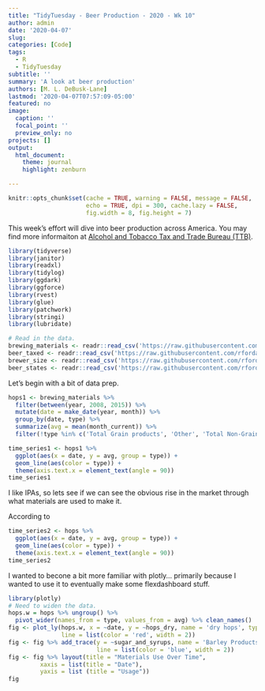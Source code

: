```yaml
---
title: "TidyTuesday - Beer Production - 2020 - Wk 10"
author: admin
date: '2020-04-07'
slug:  
categories: [Code]
tags:
  - R
  - TidyTuesday
subtitle: ''  
summary: 'A look at beer production'
authors: [M. L. DeBusk-Lane]
lastmod: '2020-04-07T07:57:09-05:00'
featured: no
image:
  caption: ''
  focal_point: ''
  preview_only: no
projects: []
output: 
  html_document:
    theme: journal
    highlight: zenburn

---
```

```r
knitr::opts_chunk$set(cache = TRUE, warning = FALSE, message = FALSE, 
                      echo = TRUE, dpi = 300, cache.lazy = FALSE,
                      fig.width = 8, fig.height = 7)
```

This week's effort will dive into beer production across America. You may find more informaiton at [Alcohol and Tobacco Tax and Trade Bureau (TTB)](https://www.ttb.gov/beer/statistics). 

```r
library(tidyverse)
library(janitor)
library(readxl)
library(tidylog)
library(ggdark)
library(ggforce)
library(rvest)
library(glue)
library(patchwork)
library(stringi)
library(lubridate)

# Read in the data. 
brewing_materials <- readr::read_csv('https://raw.githubusercontent.com/rfordatascience/tidytuesday/master/data/2020/2020-03-31/brewing_materials.csv')
beer_taxed <- readr::read_csv('https://raw.githubusercontent.com/rfordatascience/tidytuesday/master/data/2020/2020-03-31/beer_taxed.csv')
brewer_size <- readr::read_csv('https://raw.githubusercontent.com/rfordatascience/tidytuesday/master/data/2020/2020-03-31/brewer_size.csv')
beer_states <- readr::read_csv('https://raw.githubusercontent.com/rfordatascience/tidytuesday/master/data/2020/2020-03-31/beer_states.csv')

```

Let's begin with a bit of data prep. 

```r
hops1 <- brewing_materials %>%
  filter(between(year, 2008, 2015)) %>%
  mutate(date = make_date(year, month)) %>%
  group_by(date, type) %>%
  summarize(avg = mean(month_current)) %>%
  filter(!type %in% c('Total Grain products', 'Other', 'Total Non-Grain products', 'Total Used')) 
```

```r
time_series1 <- hops1 %>%
  ggplot(aes(x = date, y = avg, group = type)) + 
  geom_line(aes(color = type)) + 
  theme(axis.text.x = element_text(angle = 90))
time_series1
```

I like IPAs, so lets see if we can see the obvious rise in the market through what materials are used to make it. 

According to 
```r
time_series2 <- hops %>%
  ggplot(aes(x = date, y = avg, group = type)) + 
  geom_line(aes(color = type)) + 
  theme(axis.text.x = element_text(angle = 90))
time_series2
```

I wanted to becone a bit more familiar with plotly... primarily because I wanted to use it to eventually make some flexdashboard stuff. 

```r
library(plotly) 
# Need to widen the data. 
hops.w = hops %>% ungroup() %>% 
  pivot_wider(names_from = type, values_from = avg) %>% clean_names()
fig <- plot_ly(hops.w, x = ~date, y = ~hops_dry, name = 'dry hops', type = 'scatter', mode = 'lines',
               line = list(color = 'red', width = 2))
fig <- fig %>% add_trace(y = ~sugar_and_syrups, name = 'Barley Products', type = 'scatter',mode = 'lines+markers',
                         line = list(color = 'blue', width = 2))
fig <- fig %>% layout(title = "Materials Use Over Time",
         xaxis = list(title = "Date"),
         yaxis = list (title = "Usage"))
fig
```


```r

```

